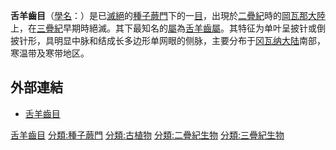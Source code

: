 {{Automatic taxobox
| fossil_range = {{Geological range|二疊紀|早三疊紀|latest=中侏罗世|ref=<ref>{{Cite journal|title=Glossopterid Leaves from the Middle Jurassic of Oaxaca, Mexico|url=https://www.sciencemag.org/lookup/doi/10.1126/science.165.3896.895|last=Delevoryas|first=T.|date=1969-08-29|journal=Science|issue=3896|doi=10.1126/science.165.3896.895|volume=165|pages=895–896|language=en|issn=0036-8075}}</ref>}}
| taxon = Glossopteridales
| authority = Plumstead, 1956
| subdivision_ranks = [[科_(生物)|科]]
| subdivision =
* {{tsl|en|Glossopteridaceae|舌羊齒科}} Glossopteridaceae
* [[Rigbyaceae|Rigbyaceae]]
* [[阿伯羊齒科|阿伯羊齒科]] Arberiaceae
* [[Lidgettoniaceae|Lidgettoniaceae]]
}}

'''舌羊齒目'''（[[學名|學名]]：{{lang|la|'''Glossopteridales'''}}）是已[[滅絕|滅絕]]的[[種子蕨門|種子蕨門]]下的一[[目_(生物)|目]]，出現於[[二疊紀|二疊紀]]時的[[岡瓦那大陸|岡瓦那大陸]]上，在[[三疊紀|三疊紀]]早期時絕滅。其下最知名的[[屬|屬]]為[[舌羊齒屬|舌羊齒屬]]。其特征为单叶呈披针或倒披针形，具明显中脉和结成长多边形单网眼的侧脉，主要分布于[[冈瓦纳大陆|冈瓦纳大陆]]南部，寒温带及寒带地区。

== 外部連結 ==
*  [http://www.ucmp.berkeley.edu/seedplants/pteridosperms/glossopterids.html 舌羊齒目] {{Wayback|url=http://www.ucmp.berkeley.edu/seedplants/pteridosperms/glossopterids.html |date=20210427042312 }}

{{古生物小作品}}
{{植物小作品}}
[[分類:舌羊齒目|]]
[[分類:種子蕨門|分類:種子蕨門]]
[[分類:古植物|分類:古植物]]
[[分類:二疊紀生物|分類:二疊紀生物]]
[[分類:三疊紀生物|分類:三疊紀生物]]